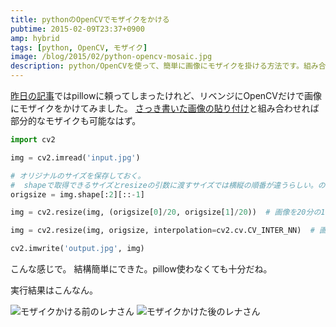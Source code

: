 ```yaml
---
title: pythonのOpenCVでモザイクをかける
pubtime: 2015-02-09T23:37+0900
amp: hybrid
tags: [python, OpenCV, モザイク]
image: /blog/2015/02/python-opencv-mosaic.jpg
description: python/OpenCVを使って、簡単に画像にモザイクを掛ける方法です。組み合わせで部分的なモザイクも可能なはずです。
---
```


[昨日の記事](/blog/2015/02/python-opencv-pillow-facemosaic)ではpillowに頼ってしまったけれど、リベンジにOpenCVだけで画像にモザイクをかけてみました。
[さっき書いた画像の貼り付け](/blog/2015/02/python-opencv-overlay)と組み合わせれば部分的なモザイクも可能なはず。

``` python
import cv2

img = cv2.imread('input.jpg')

# オリジナルのサイズを保存しておく。
#  shapeで取得できるサイズとresizeの引数に渡すサイズでは横縦の順番が違うらしい。ので[::-1]として反転。
origsize = img.shape[:2][::-1]

img = cv2.resize(img, (origsize[0]/20, origsize[1]/20))  # 画像を20分の1のサイズに縮小。

img = cv2.resize(img, origsize, interpolation=cv2.cv.CV_INTER_NN)  # 画像を元のサイズに拡大。interpolationを省略するとうまいこと補完されてしまって綺麗なモザイクにならない。

cv2.imwrite('output.jpg', img)
```
こんな感じで。
結構簡単にできた。pillow使わなくても十分だね。

実行結果はこんなん。

![モザイクかける前のレナさん](/blog/2015/02/lena.jpg "520x520")
![モザイクかけた後のレナさん](/blog/2015/02/fullmosaic_lena.jpg "520x520")
